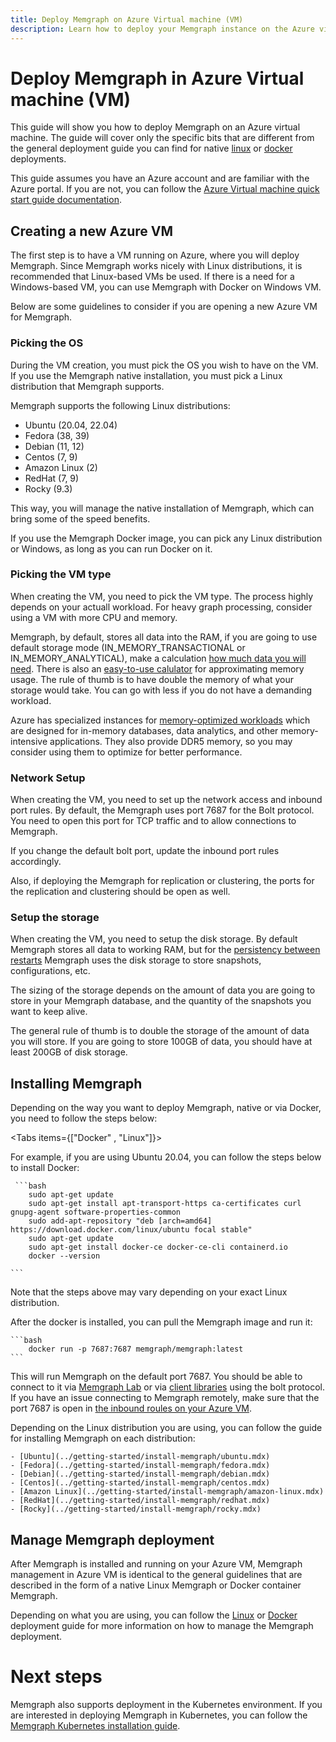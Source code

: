 ```yaml
---
title: Deploy Memgraph on Azure Virtual machine (VM) 
description: Learn how to deploy your Memgraph instance on the Azure virtual machine. 
---
```



# Deploy Memgraph in Azure Virtual machine (VM)

This guide will show you how to deploy Memgraph on an Azure virtual machine. The
guide will cover only the specific bits that are different from the general
deployment guide you can find for native [linux](./linux.mdx) or
[docker](./docker.mdx) deployments.

This guide assumes you have an Azure account and are familiar with the Azure
portal. If you are not, you can follow the [Azure Virtual machine quick start
guide
documentation](https://learn.microsoft.com/en-us/azure/virtual-machines/linux/quick-create-portal?tabs=ubuntu).

## Creating a new Azure VM

The first step is to have a VM running on Azure, where you will deploy Memgraph.
Since Memgraph works nicely with Linux distributions, it is recommended that
Linux-based VMs be used. If there is a need for a Windows-based VM, you can use
Memgraph with Docker on Windows VM. 

Below are some guidelines to consider if you are opening a new Azure VM for
Memgraph. 

### Picking the OS 

During the VM creation, you must pick the OS you wish to have on the VM. If you
use the Memgraph native installation, you must pick a Linux distribution that
Memgraph supports.

Memgraph supports the following Linux distributions:

- Ubuntu (20.04, 22.04)
- Fedora (38, 39)
- Debian (11, 12) 
- Centos (7, 9) 
- Amazon Linux (2)
- RedHat (7, 9)
- Rocky (9.3)

This way, you will manage the native installation of Memgraph, which can bring
some of the speed benefits. 

If you use the Memgraph Docker image, you can pick any Linux distribution or
Windows, as long as you can run Docker on it.


### Picking the VM type

When creating the VM, you need to pick the VM type. The process highly depends
on your actuall workload. For heavy graph processing, consider using a VM with
more CPU and memory. 

Memgraph, by default, stores all data into the RAM, if you are going to use
default storage mode (IN_MEMORY_TRANSACTIONAL or IN_MEMORY_ANALYTICAL), make a
calculation [how much data you will
need]((../fundamentals/storage-memory-usage#calculate-storage-memory-usage)).
There is also an [easy-to-use
calulator](https://memgraph.com/enterprise#ram-calculator) for approximating
memory usage. The rule of thumb is to have double the memory of what your
storage would take. You can go with less if you do not have a demanding
workload. 

Azure has specialized instances for [memory-optimized
workloads](https://learn.microsoft.com/en-us/azure/virtual-machines/sizes-memory)
which are designed for in-memory databases, data analytics, and other
memory-intensive applications. They also provide DDR5 memory, so you may
consider using them to optimize for better performance. 

### Network Setup

When creating the VM, you need to set up the network access and inbound port
rules. By default, the Memgraph uses port 7687 for the Bolt protocol. You need
to open this port for TCP traffic and to allow connections to Memgraph. 

If you change the default bolt port, update the inbound port rules accordingly.

Also, if deploying the Memgraph for replication or clustering, the ports for the
replication and clustering should be open as well.

### Setup the storage 

When creating the VM, you need to setup the disk storage. By default Memgraph
stores all data to working RAM, but for the [persistency between
restarts](../fundamentals/data-durability) Memgraph uses the disk storage to
store snapshots, configurations, etc.

The sizing of the storage depends on the amount of data you are going to store
in your Memgraph database, and the quantity of the snapshots you want to keep
alive. 

The general rule of thumb is to double the storage of the amount of data you
will store. If you are going to store 100GB of data, you should have at least
200GB of disk storage. 


## Installing Memgraph 

Depending on the way you want to deploy Memgraph, native or via Docker, you need
to follow the steps below: 

<Tabs items={["Docker" , "Linux"]}>

 <Tab> For example, if you are using Ubuntu 20.04, you can follow the steps
 below to install Docker:

     ```bash
        sudo apt-get update
        sudo apt-get install apt-transport-https ca-certificates curl gnupg-agent software-properties-common
        sudo add-apt-repository "deb [arch=amd64] https://download.docker.com/linux/ubuntu focal stable"
        sudo apt-get update
        sudo apt-get install docker-ce docker-ce-cli containerd.io
        docker --version
       
    ```
 Note that the steps above may vary depending on your exact Linux distribution.

 After the docker is installed, you can pull the Memgraph image and run it:

    ```bash
        docker run -p 7687:7687 memgraph/memgraph:latest
    ```

 This will run Memgraph on the default port 7687. You should be able to connect
    to it via [Memgraph Lab](../data-visualization) or via [client
 libraries](../client-libraries) using the bolt protocol. If you have an issue
 connecting to Memgraph remotely, make sure that the port 7687 is open in [the
 inbound roules on your Azure VM](#Setup-the-network). </Tab>

 <Tab>

 Depending on the Linux distribution you are using, you can follow the guide for
 installing Memgraph on each distribution: 

    - [Ubuntu](../getting-started/install-memgraph/ubuntu.mdx)
    - [Fedora](../getting-started/install-memgraph/fedora.mdx)
    - [Debian](../getting-started/install-memgraph/debian.mdx)
    - [Centos](../getting-started/install-memgraph/centos.mdx)
    - [Amazon Linux](../getting-started/install-memgraph/amazon-linux.mdx)
    - [RedHat](../getting-started/install-memgraph/redhat.mdx)
    - [Rocky](../getting-started/install-memgraph/rocky.mdx)

 </Tab> </Tabs>

## Manage Memgraph deployment

After Memgraph is installed and running on your Azure VM, Memgraph management in
Azure VM is identical to the general guidelines that are described in the form
of a native Linux Memgraph or Docker container Memgraph. 

Depending on what you are using, you can follow the [Linux](./linux.mdx) or
[Docker](./docker.mdx) deployment guide for more information on how to manage
the Memgraph deployment.


# Next steps

Memgraph also supports deployment in the Kubernetes environment. If you are
interested in deploying Memgraph in Kubernetes, you can follow the [Memgraph
Kubernetes installation
guide](../getting-started/install-memgraph/kubernetes.mdx). 
